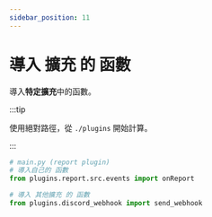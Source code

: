 ```yaml
---
sidebar_position: 11
---
```


# 導入 擴充 的 函數

導入**特定擴充**中的函數。

:::tip

使用絕對路徑，從 `./plugins` 開始計算。

:::

```py
# main.py (report plugin)
# 導入自己的 函數
from plugins.report.src.events import onReport

# 導入 其他擴充 的 函數
from plugins.discord_webhook import send_webhook
```
